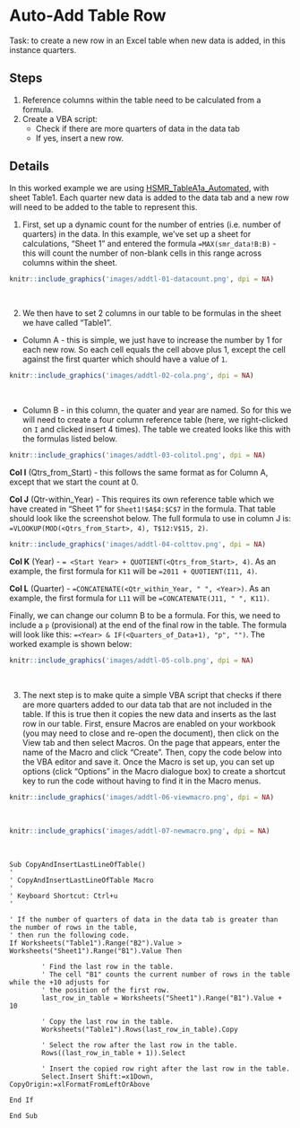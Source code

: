 # Auto-Add Table Row

Task: to create a new row in an Excel table when new data is added, in this instance quarters.


## Steps {-}

1. Reference columns within the table need to be calculated from a formula.
2. Create a VBA script:
    * Check if there are more quarters of data in the data tab
    * If yes, insert a new row.


## Details {-}

In this worked example we are using [HSMR_TableA1a_Automated](https://github.com/NHS-NSS-transforming-publications/automating-excel/raw/master/HSMR_TableA1a_automated.xlsm), with sheet Table1. Each quarter new data is added to the data tab and a new row will need to be added to the table to represent this.

1. First, set up a dynamic count for the number of entries (i.e. number of quarters) in the data. In this example, we've set up a sheet for calculations, "Sheet 1" and entered the formula `=MAX(smr_data!B:B)` - this will count the number of non-blank cells in this range across columns within the sheet.

```r
knitr::include_graphics('images/addtl-01-datacount.png', dpi = NA)
```
&nbsp;

2. We then have to set 2 columns in our table to be formulas in the sheet we have called "Table1". 

- Column A - this is simple, we just have to increase the number by 1 for each new row. So each cell equals the cell above plus 1, except the cell against the first quarter which should have a value of `1`. 

```r
knitr::include_graphics('images/addtl-02-cola.png', dpi = NA)
```
&nbsp;

- Column B - in this column, the quater and year are named. So for this we will need to create a four column reference table (here, we right-clicked on `I` and clicked insert 4 times). The table we created looks like this with the formulas listed below.

```r
knitr::include_graphics('images/addtl-03-colitol.png', dpi = NA)
```

**Col I** (Qtrs_from_Start) - this follows the same format as for Column A, except that we start the count at 0.

**Col J** (Qtr-within_Year) - This requires its own reference table which we have created in "Sheet 1" for `Sheet1!$A$4:$C$7` in the formula. That table should look like the screenshot below. The full formula to use in column J is: `=VLOOKUP(MOD(<Qtrs_from_Start>, 4), T$12:V$15, 2)`. 

```r
knitr::include_graphics('images/addtl-04-colttov.png', dpi = NA)
```

**Col K** (Year) - `= <Start Year> + QUOTIENT(<Qtrs_from_Start>, 4)`. As an example, the first formula for `K11` will be `=2011 + QUOTIENT(I11, 4)`.

**Col L** (Quarter) - `=CONCATENATE(<Qtr_within_Year, " ", <Year>)`. As an example, the first formula for `L11` will be `=CONCATENATE(J11, " ", K11)`.

Finally, we can change our column B to be a formula. For this, we need to include a `p` (provisional) at the end of the final row in the table. The formula will look like this: `=<Year> & IF(<Quarters_of_Data+1), "p", "")`. The worked example is shown below:

```r
knitr::include_graphics('images/addtl-05-colb.png', dpi = NA)
```
&nbsp;

3. The next step is to make quite a simple VBA script that checks if there are more quarters added to our data tab that are not included in the table. If this is true then it copies the new data and inserts as the last row in our table. First, ensure Macros are enabled on your workbook (you may need to close and re-open the document), then click on the View tab and then select Macros. On the page that appears, enter the name of the Macro and click "Create". Then, copy the code below into the VBA editor and save it. Once the Macro is set up, you can set up options (click "Options" in the Macro dialogue box) to create a shortcut key to run the code without having to find it in the Macro menus.

```r
knitr::include_graphics('images/addtl-06-viewmacro.png', dpi = NA)
```
&nbsp;
```r
knitr::include_graphics('images/addtl-07-newmacro.png', dpi = NA)
```
&nbsp;
```
Sub CopyAndInsertLastLineOfTable()
'
' CopyAndInsertLastLineOfTable Macro
'
' Keyboard Shortcut: Ctrl+u
'

' If the number of quarters of data in the data tab is greater than the number of rows in the table,
' then run the following code.
If Worksheets("Table1").Range("B2").Value > Worksheets("Sheet1").Range("B1").Value Then 

        ' Find the last row in the table.
        ' The cell "B1" counts the current number of rows in the table while the +10 adjusts for
        ' the position of the first row.
        last_row_in_table = Worksheets("Sheet1").Range("B1").Value + 10
        
        ' Copy the last row in the table.
        Worksheets("Table1").Rows(last_row_in_table).Copy
        
        ' Select the row after the last row in the table.
        Rows((last_row_in_table + 1)).Select
        
        ' Insert the copied row right after the last row in the table.
        Select.Insert Shift:=x1Down, CopyOrigin:=xlFormatFromLeftOrAbove
        
End If

End Sub
```
